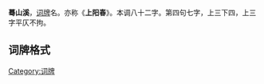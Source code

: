 '''蓦山溪'''，[[词牌|词牌]]名。亦称《'''上阳春'''》。本调八十二字。第四句七字，上三下四，上三字平仄不拘。

== 词牌格式 ==
{{平仄|
平平仄仄，仄仄平平仄。仄仄仄平平，仄平平，平平仄仄。平平仄仄，仄仄仄平平，平平仄，平平仄，仄仄平平仄。

平平仄仄，仄仄平平仄。仄仄仄平平，仄平平，平平仄仄。平平仄仄，仄仄仄平平。平平仄，平平仄，仄仄平平仄。}}

{{Chinese literature-stub}}
[[Category:词牌|Category:词牌]]